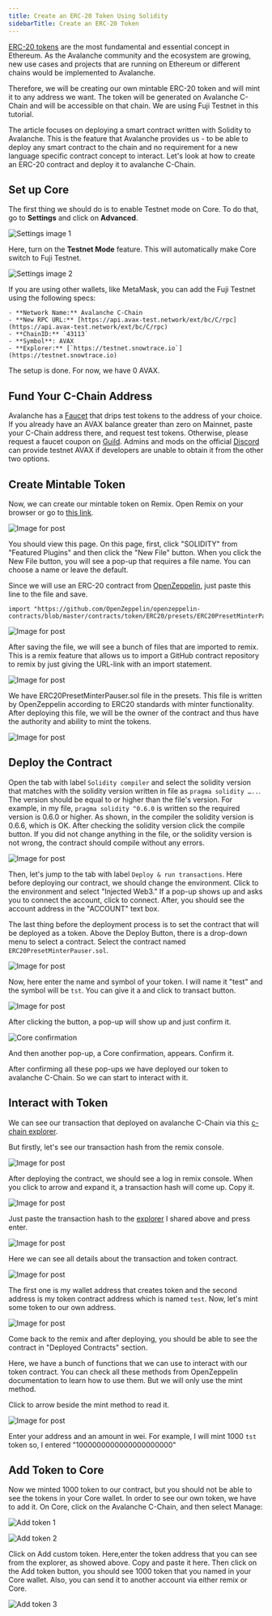 ```yaml
---
title: Create an ERC-20 Token Using Solidity
sidebarTitle: Create an ERC-20 Token 
---
```

[ERC-20 tokens](https://ethereum.org/en/developers/docs/standards/tokens/erc-20/) are the most fundamental and essential concept in Ethereum. As the Avalanche community and the ecosystem are growing, new use cases and projects that are running on Ethereum or different chains would be implemented to Avalanche.

Therefore, we will be creating our own mintable ERC-20 token and will mint it to any address we want. The token will be generated on Avalanche C-Chain and will be accessible on that chain. We are using Fuji Testnet in this tutorial.

The article focuses on deploying a smart contract written with Solidity to Avalanche. This is the feature that Avalanche provides us - to be able to deploy any smart contract to the chain and no requirement for a new language specific contract concept to interact. Let's look at how to create an ERC-20 contract and deploy it to avalanche C-Chain.

Set up Core[​](#set-up-core "Direct link to heading")
-----------------------------------------------------

The first thing we should do is to enable Testnet mode on Core. To do that, go to **Settings** and click on **Advanced**.

![Settings image 1](/images/erc1.png)

Here, turn on the **Testnet Mode** feature. This will automatically make Core switch to Fuji Testnet.

![Settings image 2](/images/erc2.png)

<Callout type="info">
If you are using other wallets, like MetaMask, you can add the Fuji Testnet using the following specs:

    - **Network Name:** Avalanche C-Chain
    - **New RPC URL:** [https://api.avax-test.network/ext/bc/C/rpc](https://api.avax-test.network/ext/bc/C/rpc)
    - **ChainID:** `43113`
    - **Symbol**: AVAX
    - **Explorer:** [`https://testnet.snowtrace.io`](https://testnet.snowtrace.io)
</Callout>

The setup is done. For now, we have 0 AVAX.

Fund Your C-Chain Address[​](#fund-your-c-chain-address "Direct link to heading")
---------------------------------------------------------------------------------

Avalanche has a [Faucet](https://faucet.avax.network/) that drips test tokens to the address of your choice. If you already have an AVAX balance greater than zero on Mainnet, paste your C-Chain address there, and request test tokens. Otherwise, please request a faucet coupon on [Guild](https://guild.xyz/avalanche). Admins and mods on the official [Discord](https://discord.com/invite/RwXY7P6) can provide testnet AVAX if developers are unable to obtain it from the other two options.

Create Mintable Token[​](#create-mintable-token "Direct link to heading")
-------------------------------------------------------------------------

Now, we can create our mintable token on Remix. Open Remix on your browser or go to [this link](https://remix.ethereum.org/#optimize=false&evmVersion=null&version=soljson-v0.6.6+commit.6c089d02.js).

![Image for post](/images/erc3.png)

You should view this page. On this page, first, click "SOLIDITY" from "Featured Plugins" and then click the "New File" button. When you click the New File button, you will see a pop-up that requires a file name. You can choose a name or leave the default.

Since we will use an ERC-20 contract from [OpenZeppelin](https://openzeppelin.com/contracts/), just paste this line to the file and save.

```
import "https://github.com/OpenZeppelin/openzeppelin-contracts/blob/master/contracts/token/ERC20/presets/ERC20PresetMinterPauser.sol";

```


![Image for post](/images/erc4.png)

After saving the file, we will see a bunch of files that are imported to remix. This is a remix feature that allows us to import a GitHub contract repository to remix by just giving the URL-link with an import statement.

![Image for post](/images/erc5.png)

We have ERC20PresetMinterPauser.sol file in the presets. This file is written by OpenZeppelin according to ERC20 standards with minter functionality. After deploying this file, we will be the owner of the contract and thus have the authority and ability to mint the tokens.

![Image for post](/images/erc6.png)

Deploy the Contract[​](#deploy-the-contract "Direct link to heading")
---------------------------------------------------------------------

Open the tab with label `Solidity compiler` and select the solidity version that matches with the solidity version written in file as `pragma solidity …..`. The version should be equal to or higher than the file's version. For example, in my file, `pragma solidity ^0.6.0` is written so the required version is 0.6.0 or higher. As shown, in the compiler the solidity version is 0.6.6, which is OK. After checking the solidity version click the compile button. If you did not change anything in the file, or the solidity version is not wrong, the contract should compile without any errors.

![Image for post](/images/erc7.png)

Then, let's jump to the tab with label `Deploy & run transactions`. Here before deploying our contract, we should change the environment. Click to the environment and select "Injected Web3." If a pop-up shows up and asks you to connect the account, click to connect. After, you should see the account address in the "ACCOUNT" text box.

The last thing before the deployment process is to set the contract that will be deployed as a token. Above the Deploy Button, there is a drop-down menu to select a contract. Select the contract named `ERC20PresetMinterPauser.sol`.

![Image for post](/images/erc8.png)

Now, here enter the name and symbol of your token. I will name it "test" and the symbol will be `tst`. You can give it a and click to transact button.

![Image for post](/images/erc9.png)

After clicking the button, a pop-up will show up and just confirm it.

![Core confirmation](/images/erc10.png)

And then another pop-up, a Core confirmation, appears. Confirm it.

After confirming all these pop-ups we have deployed our token to avalanche C-Chain. So we can start to interact with it.

Interact with Token[​](#interact-with-token "Direct link to heading")
---------------------------------------------------------------------

We can see our transaction that deployed on avalanche C-Chain via this [c-chain explorer](https://testnet.snowtrace.io/).

But firstly, let's see our transaction hash from the remix console.

![Image for post](/images/erc11.png)

After deploying the contract, we should see a log in remix console. When you click to arrow and expand it, a transaction hash will come up. Copy it.

![Image for post](/images/erc12.png)

Just paste the transaction hash to the [explorer](https://testnet.snowtrace.io/) I shared above and press enter.

![Image for post](/images/erc13.png)

Here we can see all details about the transaction and token contract.

![Image for post](/images/erc14.png)

The first one is my wallet address that creates token and the second address is my token contract address which is named `test`. Now, let's mint some token to our own address.

![Image for post](/images/erc15.png)

Come back to the remix and after deploying, you should be able to see the contract in "Deployed Contracts" section.

Here, we have a bunch of functions that we can use to interact with our token contract. You can check all these methods from OpenZeppelin documentation to learn how to use them. But we will only use the mint method.

Click to arrow beside the mint method to read it.

![Image for post](/images/erc16.png)

Enter your address and an amount in wei. For example, I will mint 1000 `tst` token so, I entered "1000000000000000000000"

Add Token to Core[​](#add-token-to-core "Direct link to heading")
-----------------------------------------------------------------

Now we minted 1000 token to our contract, but you should not be able to see the tokens in your Core wallet. In order to see our own token, we have to add it. On Core, click on the Avalanche C-Chain, and then select Manage:

![Add token 1](/images/erc17.png)

![Add token 2](/images/erc18.png)

Click on Add custom token. Here,enter the token address that you can see from the explorer, as showed above. Copy and paste it here. Then click on the Add token button, you should see 1000 token that you named in your Core wallet. Also, you can send it to another account via either remix or Core.

![Add token 3](/images/erc19.png)